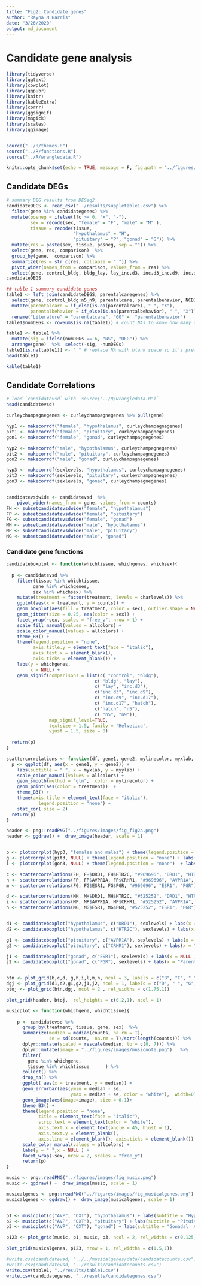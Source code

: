 ```yaml
---
title: "Fig2: Candidate genes"
author: "Rayna M Harris"
date: "3/26/2020"
output: md_document
---
```



# Candidate gene analysis 

```r
library(tidyverse)
library(ggtext)
library(cowplot)
library(ggpubr)
library(knitr)
library(kableExtra)
library(corrr)
library(ggsignif)
library(magick)
library(scales)
library(ggimage)


source("../R/themes.R")
source("../R/functions.R")
source("../R/wrangledata.R")

knitr::opts_chunk$set(echo = TRUE, message = F, fig.path = "../figures/")
```



## Candidate DEGs


```r
# summary DEG results from DESeq2
candidateDEGS <- read_csv("../results/suppletable1.csv") %>%
  filter(gene %in% candidategenes) %>%
  mutate(posneg = ifelse(lfc >= 0, "+", "-"),
         sex = recode(sex, "female" = "F", "male" = "M" ),
         tissue = recode(tissue, 
                         "hypothalamus" = "H",
                         "pituitary" = "P", "gonad" = "G")) %>%
  mutate(res = paste(sex, tissue, posneg, sep = "")) %>%
  select(gene, res, comparison)  %>%
  group_by(gene,  comparison) %>%
  summarize(res = str_c(res, collapse = " ")) %>%
  pivot_wider(names_from = comparison, values_from = res) %>%
  select(gene, control_bldg, bldg_lay, lay_inc.d3, inc.d3_inc.d9, inc.d9_inc.d17, hatch_n5, n5_n9)
candidateDEGS

## table 1 summary candidate genes
table1 <- left_join(candidateDEGS, parentalcaregenes) %>%
  select(gene, control_bldg:n5_n9, parentalcare, parentalbehavior, NCBI) %>%
  mutate(parentalcare = if_else(is.na(parentalcare), " ", "X"),
         parentalbehavior = if_else(is.na(parentalbehavior), " ", "X")) %>%
  rename("Literature" = "parentalcare", "GO" =  "parentalbehavior")
table1$numDEGs <- rowSums(is.na(table1)) # count NAs to know how many are NS

table1 <- table1 %>% 
  mutate(sig = ifelse(numDEGs == 6, "NS", "DEG")) %>% 
  arrange(gene)  %>%  select(-sig, -numDEGs)
table1[is.na(table1)] <- " " # replace NA with blank space so it's pretty
head(table1)

kable(table1)
```

## Candidate Correlations


```r
# load `candidatevsd` with `source("../R/wrangledata.R")`
head(candidatevsd)

curleychampagnegenes <- curleychampagnegenes %>% pull(gene)

hyp1 <- makecorrdf("female", "hypothalamus", curleychampagnegenes)  
pit1 <- makecorrdf("female", "pituitary", curleychampagnegenes)  
gon1 <- makecorrdf("female", "gonad", curleychampagnegenes)  

hyp2 <- makecorrdf("male", "hypothalamus", curleychampagnegenes)  
pit2 <- makecorrdf("male", "pituitary", curleychampagnegenes)  
gon2 <- makecorrdf("male", "gonad", curleychampagnegenes)  

hyp3 <- makecorrdf(sexlevels, "hypothalamus", curleychampagnegenes)  
pit3 <- makecorrdf(sexlevels, "pituitary", curleychampagnegenes)  
gon3 <- makecorrdf(sexlevels, "gonad", curleychampagnegenes)  


candidatevsdwide <- candidatevsd  %>%
    pivot_wider(names_from = gene, values_from = counts) 
FH <- subsetcandidatevsdwide("female", "hypothalamus")
FP <- subsetcandidatevsdwide("female", "pituitary")
FG <- subsetcandidatevsdwide("female", "gonad")
MH <- subsetcandidatevsdwide("male", "hypothalamus")
MP <- subsetcandidatevsdwide("male", "pituitary")
MG <- subsetcandidatevsdwide("male", "gonad") 

```


### Candidate gene functions


```r
candidateboxplot <- function(whichtissue, whichgenes, whichsex){
  
  p <- candidatevsd %>%
    filter(tissue %in% whichtissue,
          gene %in% whichgenes,
          sex %in% whichsex) %>%
    mutate(treatment = factor(treatment, levels = charlevels)) %>%
    ggplot(aes(x = treatment, y = counts)) +
    geom_boxplot(aes(fill = treatment, color = sex), outlier.shape = NA) +
    geom_jitter(size = 0.25, aes(color = sex)) +
    facet_wrap(~sex, scales = "free_y", nrow = 1) +
    scale_fill_manual(values = allcolors) +
    scale_color_manual(values = allcolors) +
    theme_B3() + 
    theme(legend.position = "none",
          axis.title.y = element_text(face = "italic"),
          axis.text.x = element_blank(),
          axis.ticks = element_blank()) +
    labs(y = whichgenes,
         x = NULL) +
    geom_signif(comparisons = list(c( "control", "bldg"),
                                 c( "bldg", "lay"),
                                 c( "lay", "inc.d3"),
                                 c("inc.d3", "inc.d9"),
                                 c( "inc.d9", "inc.d17"),
                                 c( "inc.d17", "hatch"),
                                 c("hatch", "n5"),
                                 c( "n5", "n9")),  
                map_signif_level=TRUE,
                textsize = 1.5, family = 'Helvetica',
                vjust = 1.5, size = 0) 
                
  return(p)
}

scattercorrelations <- function(df, gene1, gene2, mylinecolor, myxlab, myylab){
  p <- ggplot(df, aes(x = gene1, y = gene2)) +
    labs(subtitle = " ", x = myxlab, y = myylab) + 
    scale_color_manual(values = allcolors) +
    geom_smooth(method = "glm",  color = mylinecolor) +
    geom_point(aes(color = treatment))  +
    theme_B3() +  
    theme(axis.title = element_text(face = "italic"), 
            legend.position = "none") +
    stat_cor( size = 2)
  return(p)
}


```


```r

header <- png::readPNG("../figures/images/fig_fig2a.png")
header <- ggdraw() +  draw_image(header, scale = 1)


b <- plotcorrplot(hyp3, "females and males") + theme(legend.position = "none")  + labs(title = "Hypothalamus")
g <- plotcorrplot(pit3, NULL) + theme(legend.position = "none") + labs(title = "Pituitary")
l <- plotcorrplot(gon3, NULL) + theme(legend.position = "none")  + labs(title = "Gonad")

c <- scattercorrelations(FH, FH$DRD1, FH$HTR2C, "#969696", "DRD1", "HTR2C") + labs(subtitle = "female") + labs(title = "")
h <- scattercorrelations(FP, FP$AVPR1A, FP$CRHR1, "#969696", "AVPR1A", "CRHR1")  + labs(subtitle = NULL)+ labs(title = "")
m <- scattercorrelations(FG, FG$ESR1, FG$PGR, "#969696", "ESR1", "PGR")   + labs(subtitle = NULL)+ labs(title = "")

d <- scattercorrelations(MH, MH$DRD1, MH$HTR2C, "#525252", "DRD1", "HTR2C")  + labs(subtitle = "male") + labs(title = "")
i <- scattercorrelations(MP, MP$AVPR1A, MP$CRHR1, "#525252", "AVPR1A", "CRHR1")  + labs(subtitle = NULL) + labs(title = "")
n <- scattercorrelations(MG, MG$ESR1, MG$PGR, "#525252", "ESR1", "PGR")  + labs(subtitle = NULL) + labs(title = "")


d1 <- candidateboxplot("hypothalamus", c("DRD1"), sexlevels) + labs(x = NULL , title = " ")  + theme(axis.line.x = element_blank()) 
d2 <- candidateboxplot("hypothalamus", c("HTR2C"), sexlevels) + labs(x = "Parental stage" ) + theme(strip.text = element_blank())

g1 <- candidateboxplot("pituitary", c("AVPR1A"), sexlevels) + labs(x = NULL, title = " " )  + theme( strip.text = element_blank(), axis.line.x = element_blank())
g2 <- candidateboxplot("pituitary", c("CRHR1"), sexlevels) + labs(x = "Parental stage"  )  + theme(strip.text = element_blank())

j1 <- candidateboxplot("gonad", c("ESR1"), sexlevels) + labs(x = NULL , title = " ") + theme(strip.text = element_blank(), axis.line.x = element_blank())
j2 <- candidateboxplot("gonad", c("PGR"), sexlevels) + labs(x = "Parental stage"  ) + theme(strip.text = element_blank())


btn <- plot_grid(b,c,d, g,h,i,l,m,n, ncol = 3, labels = c("B", "C", " ","E", "F", " ", "H", "I"), label_size = 8, rel_widths = c(1.4,1,1), rel_heights = c(1.1,1,1))
dgj <- plot_grid(d1,d2,g1,g2,j1,j2, ncol = 1, labels = c("D", " ", "G", " " , "J"), label_size = 8, rel_heights = c(1.3,1,1.2,1,1.2,1))
btoj <- plot_grid(btn,dgj, ncol = 2 , rel_widths = c(1.75,1))

plot_grid(header, btoj,  rel_heights = c(0.2,1), ncol = 1)

```

```r

musicplot <- function(whichgene, whichtissue){
    
    p <- candidatevsd %>%
      group_by(treatment, tissue, gene, sex)  %>% 
      summarize(median = median(counts, na.rm = T), 
                se = sd(counts,  na.rm = T)/sqrt(length(counts))) %>%
      dplyr::mutate(scaled = rescale(median, to = c(0, 7))) %>%
      dplyr::mutate(image = "../figures/images/musicnote.png")   %>%
      filter(
        gene %in% whichgene,
        tissue %in% whichtissue      ) %>% 
      collect() %>%
      drop_na() %>%
      ggplot( aes(x = treatment, y = median)) +
      geom_errorbar(aes(ymin = median - se, 
                        ymax = median + se, color = "white"),  width=0) +
      geom_image(aes(image=image), size = 0.1)+
      theme_B3() +
      theme(legend.position = "none",
            title = element_text(face = "italic"),
            strip.text = element_text(color = "white"),
            axis.text.x = element_text(angle = 45, hjust = 1),
            axis.text.y = element_blank(),
            axis.line = element_blank(), axis.ticks = element_blank()) +
      scale_color_manual(values = allcolors) +
      labs(y = " ",x = NULL ) +
      facet_wrap(~sex, nrow = 2, scales = "free_y")
      return(p)
}

music <- png::readPNG("../figures/images/fig_music.png")
music <- ggdraw() +  draw_image(music, scale = 1)

musicalgenes <- png::readPNG("../figures/images/fig_musicalgenes.png")
musicalgenes <- ggdraw() +  draw_image(musicalgenes, scale = 1)


p1 <- musicplot(c("AVP", "OXT"), "hypothalamus") + labs(subtitle = "Hypothalamic AVP & OXT" ) + theme(axis.text.x = element_blank())
p2 <- musicplot(c("AVP", "OXT"), "pituitary") + labs(subtitle = "Pituitary AVP & OXT " ) + theme(axis.text.x = element_blank())
p3 <- musicplot(c("AVP", "OXT"), "gonad") + labs(subtitle = "Gonadal  AVP & OXT"  )

p123 <- plot_grid(music, p1, music, p3, ncol = 2, rel_widths = c(0.125,1))

plot_grid(musicalgenes, p123, nrow = 1, rel_widths = c(1.5,1))

```






```r
#write.csv(candidatevsd, "../../musicalgenes/data/candidatecounts.csv")
#write.csv(candidatevsd, "../results/candidatecounts.csv")
write.csv(table1, "../results/table1.csv")
write.csv(candidategenes, "../results/candidategenes.csv")
```